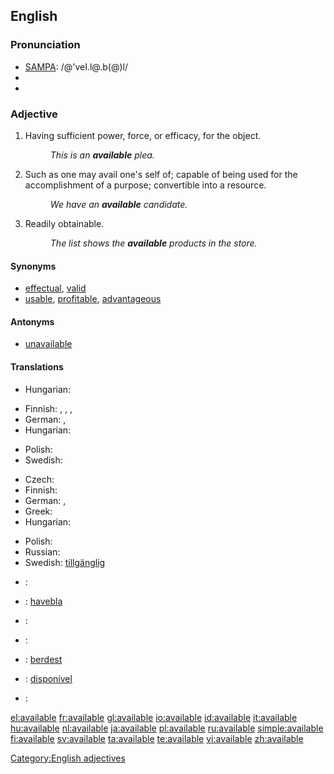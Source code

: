 ==English==

===Pronunciation===
*[[w:SAMPA|SAMPA]]: /@'veI.l@.b(@)l/
*{{IPA|/əˈveɪ.lə.b(ə)l/}}
*{{audio|en-us-available.ogg|Audio (US)}}

===Adjective===
{{en-adj}}

# Having sufficient power, force, or efficacy, for the object.
#:''This is an '''available''' plea.''
# Such as one may avail one's self of; capable of being used for the accomplishment of a purpose; convertible into a resource.
#:''We have an '''available''' candidate.''
# Readily obtainable.
#:''The list shows the '''available''' products in the store.''

====Synonyms====
* [[effectual]], [[valid]]
* [[usable]], [[profitable]], [[advantageous]]

====Antonyms====
* [[unavailable]]

====Translations====
{{trans-top|having sufficient power or efficacy; valid}}
* Hungarian: {{t|hu|érvényes}}
{{trans-mid}}
{{trans-bottom}}

{{trans-top|ready for use}}
* Finnish: {{t|fi|käytettävä}}, {{t|fi|käytettävissä}} {{t-|fi|oleva}}, {{t-|fi|saatavilla}}, {{t-|fi|käsillä}}
* German: {{t+|de|verfügbar}}, {{t+|de|disponibel}}
* Hungarian: {{t|hu|rendelkezésre álló}}
{{trans-mid}}
* Polish: {{t+|pl|wolny|m}}
* Swedish: {{t+|sv|tillgänglig}}
{{trans-bottom}}

{{trans-top|readily obtainable}}
* Czech: {{t-|cs|dostupný|m}}
* Finnish: {{t-|fi|saatavilla}} {{t-|fi|oleva}}
* German: {{t+|de|verfügbar}}, {{t+|de|disponibel}}
* Greek: {{t+|el|διαθέσιμος|f|tr=diathésimos|sc=Grek}}
* Hungarian: {{t|hu|kapható}}
{{trans-mid}}
* Polish: {{t|pl|dostępny|m}}
* Russian: {{t+|ru|доступный|m|sc=Cyrl}}
* Swedish: [[tillgänglig]]
{{trans-bottom}}

{{checktrans-top}}
*{{ttbc|Dutch}}: {{t+|nl|beschikbaar}}
*{{ttbc|Esperanto}}: [[havebla]]
*{{ttbc|French}}: {{t+|fr|disponible}}
{{checktrans-mid}}
*{{ttbc|Italian}}: {{t+|it|disponibile}}
*{{ttbc|Kurdish}}: [[berdest]]
*{{ttbc|Portuguese}}: [[disponível]]
*{{ttbc|Spanish}}: {{t-|es|disponible}}

{{checktrans-bottom}}

[[Category:English adjectives]]

[[el:available]]
[[fr:available]]
[[gl:available]]
[[io:available]]
[[id:available]]
[[it:available]]
[[hu:available]]
[[nl:available]]
[[ja:available]]
[[pl:available]]
[[ru:available]]
[[simple:available]]
[[fi:available]]
[[sv:available]]
[[ta:available]]
[[te:available]]
[[vi:available]]
[[zh:available]]